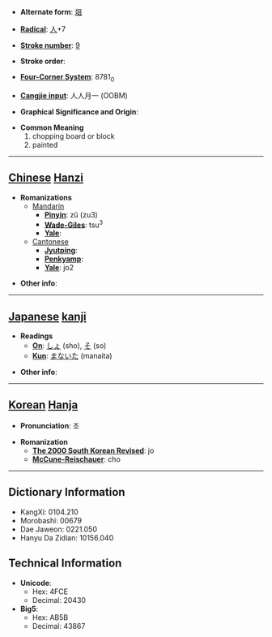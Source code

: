 * '''Alternate form''': [[爼]]

* '''[[Wiktionary:Chinese radical index| Radical]]''': [[Wiktionary:Chinese radical index 人|人]]+7

* '''[[Wiktionary:Chinese total strokes index|Stroke number]]''': [[Wiktionary:Chinese total strokes index 9|9]]

* '''Stroke order''': 

* '''[[Wiktionary:Chinese four corner index|Four-Corner System]]''': 8781<sub>0</sub>

* '''[[Wiktionary:Chinese Cangjie index|Cangjie input]]''': 人人月一 (OOBM)

* '''Graphical Significance and Origin''': 

* '''Common Meaning'''
*#chopping board or block
*# painted


----

== [[Chinese]] [[Hanzi]] ==

* '''Romanizations'''
** [[Mandarin]]
*** '''[[Pinyin]]''': zǔ (zu3)
*** '''[[Wade-Giles]]''': tsu<sup>3</sup>
*** '''[[Yale]]''': 
**[[Cantonese]]
***'''[[Jyutping]]''':
***'''[[Penkyamp]]''': 
***'''[[Yale]]''': jo2

* '''Other info''': 

----

== [[Japanese]] [[kanji]] ==

* '''Readings'''
** '''[[On]]''': [[しょ]] (sho), [[そ]] (so)
** '''[[Kun]]''': [[まないた]] (manaita)

* '''Other info''':  

----

== [[Korean]] [[Hanja]] ==

* '''Pronunciation''': 조

* '''Romanization'''
** '''[[The 2000 South Korean Revised Romanization|The 2000 South Korean Revised]]''': jo
** '''[[McCune-Reischauer]]''': cho

----

== Dictionary Information ==

* KangXi: 0104.210
* Morobashi: 00679
* Dae Jaweon: 0221.050
* Hanyu Da Zidian: 10156.040

== Technical Information ==

* '''Unicode''':
** Hex: 4FCE
** Decimal: 20430
* '''Big5''':
** Hex: AB5B
** Decimal: 43867